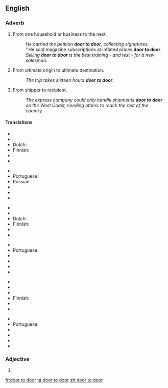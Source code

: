 ==English==

===Adverb===
{{en-adv|head=[[door]] [[to]] [[door]]}}

# {{context|by metonymy}} From one household or business to the next.
#: ''He carried the petition '''door to door''', collecting signatures.''
#: ''He sold magazine subscriptions at inflated prices '''door to door'''.
#: ''Selling '''door to door''' is the best training - and test - for a new salesman.''
# {{context|by metonymy}} From ultimate origin to ultimate destination.
#: ''The trip takes sixteen hours '''door to door'''.''
# {{context|by further extension}} From shipper to recipient.
#: ''The express company could only handle shipments '''door to door''' on the West Coast, needing others to reach the rest of the country.''

====Translations====
{{trans-top|from one household or business to the next}}
* {{trreq|ar}}
* {{trreq|cmn}}
* Dutch: {{t|nl|van door tot deur}}
* Finnish: {{t-|fi|ovelta ovelle}}
* {{trreq|fr}}
* {{trreq|de}}
{{trans-mid}}
* {{trreq|it}}
* Portuguese: {{t-|pt|de porta em porta}}
* Russian: {{t-|ru|поквартирно|tr=pokvartírno|sc=Cyrl}}
* {{trreq|es}}
* {{trreq|sv}}
* {{trreq|tr}}
{{trans-bottom}}
{{trans-top|from ultimate origin to ultimate destination}}
* {{trreq|ar}}
* {{trreq|cmn}}
* Dutch: {{t|nl|van door tot deur}}
* Finnish: {{t-|fi|ovelta ovelle}}
* {{trreq|fr}}
* {{trreq|de}}
{{trans-mid}}
* {{trreq|it}}
* Portuguese: {{t-|pt|porta a porta}}
* {{trreq|ru}}
* {{trreq|es}}
* {{trreq|sv}}
* {{trreq|tr}}
{{trans-bottom}}
{{trans-top|from ultimate shipper to ultimate recipient}}
* {{trreq|ar}}
* {{trreq|cmn}}
* {{trreq|nl}}
* Finnish: {{t-|fi|ovelta ovelle}}
* {{trreq|fr}}
* {{trreq|de}}
{{trans-mid}}
* {{trreq|it}}
* Portuguese: {{t-|pt|porta a porta}}
* {{trreq|ru}}
* {{trreq|es}}
* {{trreq|sv}}
* {{trreq|tr}}
{{trans-bottom}}

===Adjective===
{{en-adj|head=[[door]] [[to]] door|-}}

# {{alternative spelling of|door-to-door}}

[[fr:door to door]]
[[ta:door to door]]
[[zh:door to door]]